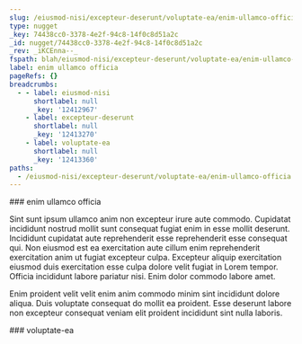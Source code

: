 ```yaml
---
slug: /eiusmod-nisi/excepteur-deserunt/voluptate-ea/enim-ullamco-officia
type: nugget
_key: 74438cc0-3378-4e2f-94c8-14f0c8d51a2c
_id: nugget/74438cc0-3378-4e2f-94c8-14f0c8d51a2c
_rev: _iKCEnna--_
fspath: blah/eiusmod-nisi/excepteur-deserunt/voluptate-ea/enim-ullamco-officia.md
label: enim ullamco officia
pageRefs: {}
breadcrumbs:
  - - label: eiusmod-nisi
      shortlabel: null
      _key: '12412967'
    - label: excepteur-deserunt
      shortlabel: null
      _key: '12413270'
    - label: voluptate-ea
      shortlabel: null
      _key: '12413360'
paths:
  - /eiusmod-nisi/excepteur-deserunt/voluptate-ea/enim-ullamco-officia
---
```


<NuggetArea>
<Nugget slug="/eiusmod-nisi/excepteur-deserunt/voluptate-ea/enim-ullamco-officia" type="nugget" _key="74438cc0-3378-4e2f-94c8-14f0c8d51a2c" _id="nugget/74438cc0-3378-4e2f-94c8-14f0c8d51a2c" _rev="_iKCEnna--_" fspath="blah/eiusmod-nisi/excepteur-deserunt/voluptate-ea/enim-ullamco-officia.md" label="enim ullamco officia" paths="/eiusmod-nisi/excepteur-deserunt/voluptate-ea/enim-ullamco-officia">
<NuggetBody>
### enim ullamco officia

Sint sunt ipsum ullamco anim non excepteur irure aute commodo. Cupidatat incididunt nostrud mollit sunt consequat fugiat enim in esse mollit deserunt. Incididunt cupidatat aute reprehenderit esse reprehenderit esse consequat qui. Non eiusmod est ea exercitation aute cillum enim reprehenderit exercitation anim ut fugiat excepteur culpa. Excepteur aliquip exercitation eiusmod duis exercitation esse culpa dolore velit fugiat in Lorem tempor. Officia incididunt labore pariatur nisi. Enim dolor commodo labore amet.

Enim proident velit velit enim anim commodo minim sint incididunt dolore aliqua. Duis voluptate consequat do mollit ea proident. Esse deserunt labore non excepteur consequat veniam elit proident incididunt sint nulla laboris.

</NuggetBody>
<Breadcrumbs>
<Crumbs>
<Crumb _key="12412967" label="eiusmod-nisi" /><Crumb _key="12413270" label="excepteur-deserunt" /><Crumb _key="12413360" label="voluptate-ea" />
</Crumbs>
</Breadcrumbs>
</Nugget>

<NuggetsInbound>
</NuggetsInbound>
<NuggetsOutbound>
</NuggetsOutbound>
</NuggetArea>
<PassagesInbound>
<Passage direction="inbound" type="passage" _key="12413360" _id="passage/12413360" _rev="_iKCEnna---" label="voluptate-ea" passage="voluptate-ea" fspath="blah/eiusmod-nisi/excepteur-deserunt/voluptate-ea" paths="/eiusmod-nisi/excepteur-deserunt/voluptate-ea" slug="/eiusmod-nisi/excepteur-deserunt/voluptate-ea">
<NuggetBody>
### voluptate-ea

</NuggetBody>
<Breadcrumbs>
<Crumbs>
<Crumb _key="12412967" label="eiusmod-nisi" /><Crumb _key="12413270" label="excepteur-deserunt" />
</Crumbs>
</Breadcrumbs>
</Passage>

</PassagesInbound>
<PassagesOutbound>
</PassagesOutbound>